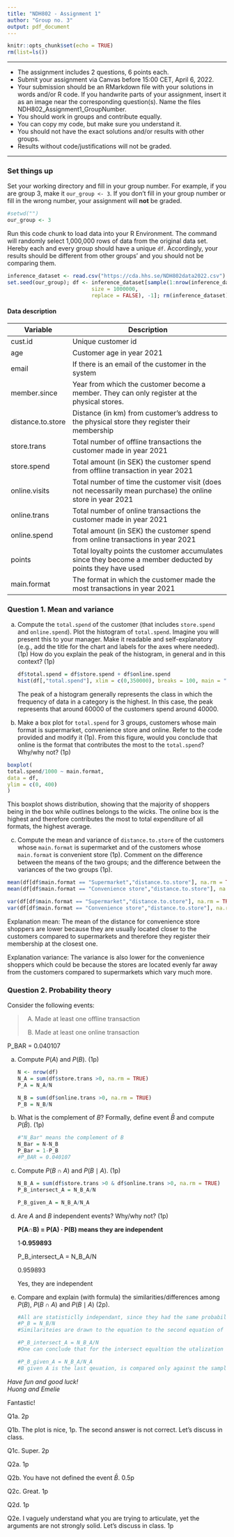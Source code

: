 ```yaml
---
title: "NDH802 - Assignment 1"
author: "Group no. 3"
output: pdf_document
---
```


```r
knitr::opts_chunk$set(echo = TRUE)
rm(list=ls())
```

------------------------------------------------------------------------

-   The assignment includes 2 questions, 6 points each.
-   Submit your assignment via Canvas before 15:00 CET, April 6, 2022.
-   Your submission should be an RMarkdown file with your solutions in words and/or R code. If you handwrite parts of your assignment, insert it as an image near the corresponding question(s). Name the files NDH802_Assignment1_GroupNumber.
-   You should work in groups and contribute equally.
-   You can copy my code, but make sure you understand it.
-   You should not have the exact solutions and/or results with other groups.
-   Results without code/justifications will not be graded.

------------------------------------------------------------------------

### Set things up

Set your working directory and fill in your group number. For example, if you are group 3, make it `our_group <- 3`. If you don't fill in your group number or fill in the wrong number, your assignment will **not** be graded.

```r
#setwd("")
our_group <- 3
```

Run this code chunk to load data into your R Environment. The command will randomly select 1,000,000 rows of data from the original data set. Hereby each and every group should have a unique `df`. Accordingly, your results should be different from other groups' and you should not be comparing them.

```r
inference_dataset <- read.csv("https://cda.hhs.se/NDH802data2022.csv")
set.seed(our_group); df <- inference_dataset[sample(1:nrow(inference_dataset),
                           size = 1000000,
                           replace = FALSE), -1]; rm(inference_dataset)
```

#### Data description

+-------------------+------------------------------------------------------------------------------------------------------------+
| Variable          | Description                                                                                                |
+===================+============================================================================================================+
| cust.id           | Unique customer id                                                                                         |
+-------------------+------------------------------------------------------------------------------------------------------------+
| age               | Customer age in year 2021                                                                                  |
+-------------------+------------------------------------------------------------------------------------------------------------+
| email             | If there is an email of the customer in the system                                                         |
+-------------------+------------------------------------------------------------------------------------------------------------+
| member.since      | Year from which the customer become a member. They can only register at the physical stores.               |
+-------------------+------------------------------------------------------------------------------------------------------------+
| distance.to.store | Distance (in km) from customer's address to the physical store they register their membership              |
+-------------------+------------------------------------------------------------------------------------------------------------+
| store.trans       | Total number of offline transactions the customer made in year 2021                                        |
+-------------------+------------------------------------------------------------------------------------------------------------+
| store.spend       | Total amount (in SEK) the customer spend from offline transaction in year 2021                             |
+-------------------+------------------------------------------------------------------------------------------------------------+
| online.visits     | Total number of time the customer visit (does not necessarily mean purchase) the online store in year 2021 |
+-------------------+------------------------------------------------------------------------------------------------------------+
| online.trans      | Total number of online transactions the customer made in year 2021                                         |
+-------------------+------------------------------------------------------------------------------------------------------------+
| online.spend      | Total amount (in SEK) the customer spend from online transactions in year 2021                             |
+-------------------+------------------------------------------------------------------------------------------------------------+
| points            | Total loyalty points the customer accumulates since they become a member deducted by points they have used |
+-------------------+------------------------------------------------------------------------------------------------------------+
| main.format       | | The format in which the customer made the most transactions in year 2021                                 |
+-------------------+------------------------------------------------------------------------------------------------------------+

\newpage

### Question 1. Mean and variance

(a) Compute the `total.spend` of the customer (that includes `store.spend` and `online.spend`). Plot the histogram of `total.spend`. Imagine you will present this to your manager. Make it readable and self-explanatory (e.g., add the title for the chart and labels for the axes where needed). (1p) How do you explain the peak of the histogram, in general and in this context? (1p)

    ```r
    df$total.spend = df$store.spend + df$online.spend
    hist(df[,"total.spend"], xlim = c(0,350000), breaks = 100, main = "Total spend", xlab = "Total spend", col = "lightblue3")
    ```

    The peak of a histogram generally represents the class in which the frequency of data in a category is the highest. In this case, the peak represents that around 60000 of the customers spend around 40000.

(b) Make a box plot for `total.spend` for 3 groups, customers whose main format is supermarket, convenience store and online. Refer to the code provided and modify it (1p). From this figure, would you conclude that online is the format that contributes the most to the `total.spend`? Why/why not? (1p)

```r
boxplot(
total.spend/1000 ~ main.format,
data = df,
ylim = c(0, 400)
)
```

This boxplot shows distribution, showing that the majority of shoppers being in the box while outlines belongs to the wicks. The online box is the highest and therefore contributes the most to total expenditure of all formats, the highest average.

(c) Compute the mean and variance of `distance.to.store` of the customers whose `main.format` is supermarket and of the customers whose `main.format` is convenient store (1p). Comment on the difference between the means of the two groups; and the difference between the variances of the two groups (1p).

```r
mean(df[df$main.format == "Supermarket","distance.to.store"], na.rm = TRUE)
mean(df[df$main.format == "Convenience store","distance.to.store"], na.rm = TRUE)
```

```r
var(df[df$main.format == "Supermarket","distance.to.store"], na.rm = TRUE)
var(df[df$main.format == "Convenience store","distance.to.store"], na.rm = TRUE)

```

Explanation mean: The mean of the distance for convenience store shoppers are lower because they are usually located closer to the customers compared to supermarkets and therefore they register their membership at the closest one.

Explanation variance: The variance is also lower for the convenience shoppers which could be because the stores are located evenly far away from the customers compared to supermarkets which vary much more.

### Question 2. Probability theory

Consider the following events:

> (A) Made at least one offline transaction
>
> (B) Made at least one online transaction

P_BAR = 0.040107

(a) Compute $P(A)$ and $P(B)$. (1p)

    ```r
    N <- nrow(df)
    N_A = sum(df$store.trans >0, na.rm = TRUE)
    P_A = N_A/N
    ```

    ```r
    N_B = sum(df$online.trans >0, na.rm = TRUE)
    P_B = N_B/N
    ```

(b) What is the complement of $B$? Formally, define event $\bar{B}$ and compute $P(\bar{B})$. (1p)

    ```r
    #"N_Bar" means the complement of B
    N_Bar = N-N_B
    P_Bar = 1-P_B
    #P_BAR = 0.040107
    ```

(c) Compute $P(B \cap A)$ and $P(B \mid A)$. (1p)

    ```r
    N_B_A = sum(df$store.trans >0 & df$online.trans >0, na.rm = TRUE)
    P_B_intersect_A = N_B_A/N

    ```

    ```r
    P_B_given_A = N_B_A/N_A
    ```

(d) Are $A$ and $B$ independent events? Why/why not? (1p)

    **P(A∩B) = P(A) · P(B) means they are independent**

    1**·0.959893**

    P_B\_intersect_A = N_B\_A/N

    0.959893

    Yes, they are independent

(e) Compare and explain (with formula) the similarities/differences among $P(B)$, $P(B \cap A)$ and $P(B \mid A)$ (2p).

    ```r
    #All are statisticlly independant, since they had the same probability
    #P_B = N_B/N
    #Similariteies are drawn to the equation to the second equation of an intersect event as both are compared agaist: N (total number of transactions). Both are indepentant events, P_B is not correlated with A in any form, A will instead offer an intersect analysis that shows: not mutalually exclusive and independant.

    #P_B_intersect_A = N_B_A/N
    #One can conclude that for the intersect equaltion the utalization of A and B are tanke into account. Both sampel group subject has to be gatherd to calculate the probability, the diffrence is in the intersection case one can conclude that no previous knowlage was given of the seperate probablilities, compared to third equation. P_A was clearly known before the event B took place.

    #P_B_given_A = N_B_A/N_A
    #B given A is the last qeuation, is compared only against the sample group of B and thus exclusive for it as event.A had already taken place, which is the main differnace, prenotion. The similarities are therefore that it uses the sa,e total number subject to A and B event and therefore proves that the two are interliked, compared against as givens
    ```

\vfill

*Have fun and good luck!*\
*Huong and Emelie*

Fantastic!

Q1a. 2p

Q1b. The plot is nice, 1p. The second answer is not correct. Let's discuss in class.

Q1c. Super. 2p

Q2a. 1p

Q2b. You have not defined the event $\bar{B}$. 0.5p

Q2c. Great. 1p

Q2d. 1p

Q2e. I vaguely understand what you are trying to articulate, yet the arguments are not strongly solid. Let's discuss in class. 1p
